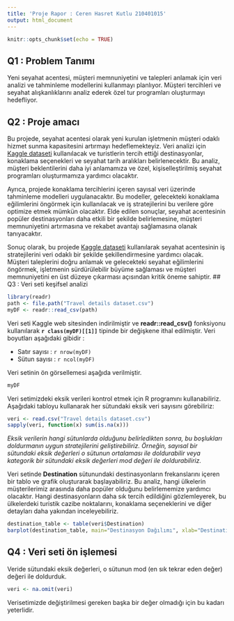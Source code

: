```yaml
---
title: 'Proje Rapor : Ceren Hasret Kutlu 210401015'
output: html_document
---
```


```r
knitr::opts_chunk$set(echo = TRUE)
```

## Q1 : Problem Tanımı

Yeni seyahat acentesi, müşteri memnuniyetini ve talepleri anlamak için veri analizi ve tahminleme modellerini kullanmayı planlıyor. Müşteri tercihleri ve seyahat alışkanlıklarını analiz ederek özel tur programları oluşturmayı hedefliyor.


## Q2 : Proje amacı

Bu projede, seyahat acentesi olarak yeni kurulan işletmenin müşteri odaklı hizmet sunma kapasitesini artırmayı hedeflemekteyiz. Veri analizi için [Kaggle dataseti](https://www.kaggle.com/datasets/rkiattisak/traveler-trip-data/data) kullanılacak ve turistlerin tercih ettiği destinasyonlar, konaklama seçenekleri ve seyahat tarih aralıkları belirlenecektir. Bu analiz, müşteri beklentilerini daha iyi anlamamıza ve özel, kişiselleştirilmiş seyahat programları oluşturmamıza yardımcı olacaktır.

Ayrıca, projede konaklama tercihlerini içeren sayısal veri üzerinde tahminleme modelleri uygulanacaktır. Bu modeller, gelecekteki konaklama eğilimlerini öngörmek için kullanılacak ve iş stratejilerini bu verilere göre optimize etmek mümkün olacaktır. Elde edilen sonuçlar, seyahat acentesinin popüler destinasyonları daha etkili bir şekilde belirlemesine, müşteri memnuniyetini artırmasına ve rekabet avantajı sağlamasına olanak tanıyacaktır.

Sonuç olarak, bu projede [Kaggle dataseti](https://www.kaggle.com/datasets/rkiattisak/traveler-trip-data/data) kullanılarak seyahat acentesinin iş stratejilerini veri odaklı bir şekilde şekillendirmesine yardımcı olacak. Müşteri taleplerini doğru anlamak ve gelecekteki seyahat eğilimlerini öngörmek, işletmenin sürdürülebilir büyüme sağlaması ve müşteri memnuniyetini en üst düzeye çıkarması açısından kritik öneme sahiptir.
## Q3 : Veri seti keşifsel analizi

```r
library(readr)
path <- file.path("Travel details dataset.csv")
myDF <- readr::read_csv(path)
```

Veri seti Kaggle web sitesinden indirilmiştir ve **readr::read_csv()** fonksiyonu kullanılarak **`r class(myDF)[[1]]`** tipinde bir değişkene ithal edilmiştir. Veri boyutları aşağıdaki gibidir :

-   Satır sayısı : `r nrow(myDF)`
-   Sütun sayısı : `r ncol(myDF)`

Veri setinin ön görsellemesi aşağıda verilmiştir.

```r
myDF
```

Veri setimizdeki eksik verileri kontrol etmek için R programını kullanabiliriz. Aşağıdaki tabloyu kullanarak her sütundaki eksik veri sayısını görebiliriz:

```r
veri <- read.csv("Travel details dataset.csv")
sapply(veri, function(x) sum(is.na(x)))

```

*Eksik verilerin hangi sütunlarda olduğunu belirledikten sonra, bu boşlukları doldurmanın uygun stratejilerini geliştirebiliriz. Örneğin, sayısal bir sütundaki eksik değerleri o sütunun ortalaması ile doldurabilir veya kategorik bir sütundaki eksik değerleri mod değeri ile doldurabiliriz.*

Veri setinde **Destination** sütunundaki destinasyonların frekanslarını içeren bir tablo ve grafik oluşturarak başlayabiliriz. Bu analiz, hangi ülkelerin müşterilerimiz arasında daha popüler olduğunu belirlememize yardımcı olacaktır. Hangi destinasyonların daha sık tercih edildiğini gözlemleyerek, bu ülkelerdeki turistik cazibe noktalarını, konaklama seçeneklerini ve diğer detayları daha yakından inceleyebiliriz.

```r
destination_table <- table(veri$Destination)
barplot(destination_table, main="Destinasyon Dağılımı", xlab="Destination", ylab="Frekans")
```
## Q4 : Veri seti ön işlemesi

Veride sütundaki eksik değerleri, o sütunun mod (en sık tekrar eden değer) değeri ile doldurduk.

```r
veri <- na.omit(veri)
```

Verisetimizde değiştirilmesi gereken başka bir değer olmadığı için bu kadarı yeterlidir.